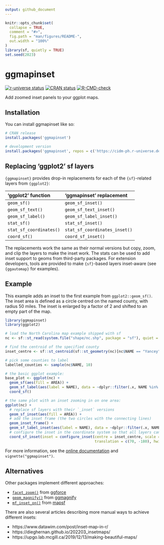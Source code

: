 ```yaml
---
output: github_document
---
```


<!-- README.md is generated from README.Rmd. Please edit that file -->

```r
knitr::opts_chunk$set(
  collapse = TRUE,
  comment = "#>",
  fig.path = "man/figures/README-",
  out.width = "100%"
)
library(sf, quietly = TRUE)
set.seed(2023)
```

# ggmapinset

<!-- badges: start -->
[![r-universe status](https://cidm-ph.r-universe.dev/badges/ggmapinset)](https://cidm-ph.r-universe.dev)
[![CRAN status](https://www.r-pkg.org/badges/version/ggmapinset)](https://CRAN.R-project.org/package=ggmapinset)
[![R-CMD-check](https://github.com/cidm-ph/ggmapinset/actions/workflows/R-CMD-check.yaml/badge.svg)](https://github.com/cidm-ph/ggmapinset/actions/workflows/R-CMD-check.yaml)
<!-- badges: end -->

Add zoomed inset panels to your ggplot maps.

## Installation

You can install ggmapinset like so:

``` r
# CRAN release
install.packages('ggmapinset')

# development version
install.packages('ggmapinset', repos = c('https://cidm-ph.r-universe.dev', 'https://cloud.r-project.org'))
```

## Replacing 'ggplot2' sf layers

`{ggmapinset}` provides drop-in replacements for each of the `{sf}`-related layers
from `{ggplot2}`:

| ‘ggplot2’ function      | ‘ggmapinset’ replacement      |
|:------------------------|:------------------------------|
| `geom_sf()`             | `geom_sf_inset()`             |
| `geom_sf_text()`        | `geom_sf_text_inset()`        |
| `geom_sf_label()`       | `geom_sf_label_inset()`       |
| `stat_sf()`             | `stat_sf_inset()`             |
| `stat_sf_coordinates()` | `stat_sf_coordinates_inset()` |
| `coord_sf()`            | `coord_sf_inset()`            |

The replacements work the same as their normal versions but copy, zoom, and clip
the layers to make the inset work. The stats can be used to add inset support to
geoms from third-party packages. For extension developers, tools are provided to
make `{sf}`-based layers inset-aware (see `{ggautomap}` for examples).


## Example

This example adds an inset to the first example from `ggplot2::geom_sf()`.
The inset area is defined as a circle centred on the named county, with radius
50 miles. The inset is enlarged by a factor of 2 and shifted to an empty part
of the map.

```r
library(ggmapinset)
library(ggplot2)

# load the North Carolina map example shipped with sf
nc <- sf::st_read(system.file("shape/nc.shp", package = "sf"), quiet = TRUE)

# find the centroid of the specified county
inset_centre <- sf::st_centroid(sf::st_geometry(nc)[nc$NAME == "Yancey"])

# pick some counties to label
labelled_counties <- sample(nc$NAME, 10)

# the basic ggplot example:
base_plot <- ggplot(nc) +
  geom_sf(aes(fill = AREA)) +
  geom_sf_label(aes(label = NAME), data = ~dplyr::filter(.x, NAME %in% labelled_counties)) +
  coord_sf()

# the same plot with an inset zooming in on one area:
ggplot(nc) +
  # replace sf layers with their `_inset` versions
  geom_sf_inset(aes(fill = AREA)) +
  # add the inset frame (the two circles with the connecting lines)
  geom_inset_frame() +
  geom_sf_label_inset(aes(label = NAME), data = ~dplyr::filter(.x, NAME %in% labelled_counties)) +
  # configure the inset in the coordinate system so that all layers can see it
  coord_sf_inset(inset = configure_inset(centre = inset_centre, scale = 2, units = "mi",
                                         translation = c(70, -180), hwidth = 50))
```

For more information, see the [online documentation](https://cidm-ph.github.io/ggmapinset/) and `vignette("ggmapinset")`.

## Alternatives

Other packages implement different approaches:

* [`facet_zoom()`](https://ggforce.data-imaginist.com/reference/facet_zoom.html)
  from [ggforce](https://cran.r-project.org/package=ggforce)
* [`geom_magnify()`](https://hughjonesd.github.io/ggmagnify/reference/geom_magnify.html)
  from [ggmagnify](https://github.com/hughjonesd/ggmagnify/)
* [`mf_inset_on()`](https://riatelab.github.io/mapsf/reference/mf_inset_on.html)
  from [mapsf](https://cran.r-project.org/package=mapsf)

There are also several articles describing more manual ways to achieve different insets:

* https://www.datawim.com/post/inset-map-in-r/
* https://dieghernan.github.io/202203_insetmaps/
* https://upgo.lab.mcgill.ca/2019/12/13/making-beautiful-maps/
